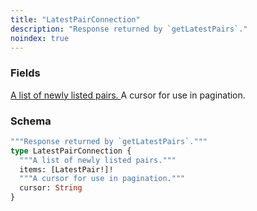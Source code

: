 ```yaml
---
title: "LatestPairConnection"
description: "Response returned by `getLatestPairs`."
noindex: true
---
```


### Fields

<a href="/api-reference/types/latestpair">
  <ResponseField name="items" type="[LatestPair!]!" required>
    A list of newly listed pairs.
  </ResponseField>
</a>

<ResponseField name="cursor" type="String">
  A cursor for use in pagination.
</ResponseField>

### Schema


```graphql 
"""Response returned by `getLatestPairs`."""
type LatestPairConnection {
  """A list of newly listed pairs."""
  items: [LatestPair!]!
  """A cursor for use in pagination."""
  cursor: String
}
```
